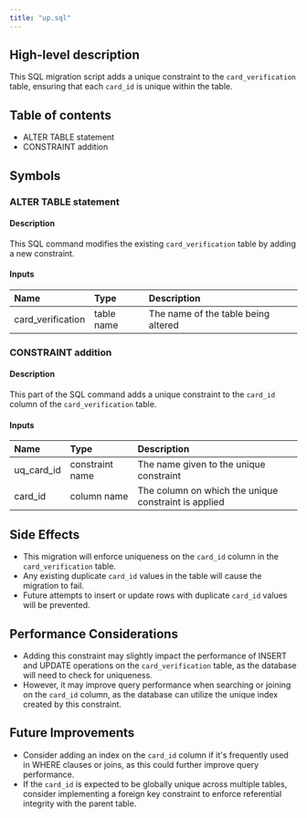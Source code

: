 ```yaml
---
title: "up.sql"
---
```


## High-level description
This SQL migration script adds a unique constraint to the `card_verification` table, ensuring that each `card_id` is unique within the table.

## Table of contents
- ALTER TABLE statement
- CONSTRAINT addition

## Symbols

### ALTER TABLE statement
#### Description
This SQL command modifies the existing `card_verification` table by adding a new constraint.

#### Inputs
| Name | Type | Description |
|:-----|:-----|:------------|
| card_verification | table name | The name of the table being altered |

### CONSTRAINT addition
#### Description
This part of the SQL command adds a unique constraint to the `card_id` column of the `card_verification` table.

#### Inputs
| Name | Type | Description |
|:-----|:-----|:------------|
| uq_card_id | constraint name | The name given to the unique constraint |
| card_id | column name | The column on which the unique constraint is applied |

## Side Effects
- This migration will enforce uniqueness on the `card_id` column in the `card_verification` table.
- Any existing duplicate `card_id` values in the table will cause the migration to fail.
- Future attempts to insert or update rows with duplicate `card_id` values will be prevented.

## Performance Considerations
- Adding this constraint may slightly impact the performance of INSERT and UPDATE operations on the `card_verification` table, as the database will need to check for uniqueness.
- However, it may improve query performance when searching or joining on the `card_id` column, as the database can utilize the unique index created by this constraint.

## Future Improvements
- Consider adding an index on the `card_id` column if it's frequently used in WHERE clauses or joins, as this could further improve query performance.
- If the `card_id` is expected to be globally unique across multiple tables, consider implementing a foreign key constraint to enforce referential integrity with the parent table.